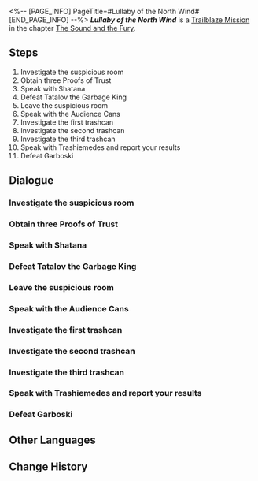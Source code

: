 <%-- [PAGE_INFO]
PageTitle=#Lullaby of the North Wind#
[END_PAGE_INFO] --%>
{{Stub|Dialogue, characters, and location(s)}}
{{Mission Infobox
|id            = 1030304
|title         = 
|image         = Mission Lullaby of the North Wind.png
|type          = Trailblaze
|event_name    = 
|chapter       = The Sound and the Fury
|requirements  = 
|summary       = <!--official mission summary from Fate's Atlas-->
|characters    = <!--characters that appear in this mission-->
|startLocation = <!--location as it intially appears on the mission screen-->
|world         = <!--i.e. Penacony-->
|area          = <!--i.e. A Child's Dream-->
|prev          = 
|next          = 
|exp           = 
|credits       = 
|stellarJade   = 
|other         = 
}}
'''''Lullaby of the North Wind''''' is a [[Trailblaze Mission]] in the chapter [[The Sound and the Fury]].

==Steps==
# Investigate the suspicious room
# Obtain three Proofs of Trust
# Speak with Shatana
# Defeat Tatalov the Garbage King
# Leave the suspicious room
# Speak with the Audience Cans
# Investigate the first trashcan
# Investigate the second trashcan
# Investigate the third trashcan
# Speak with Trashiemedes and report your results
# Defeat Garboski

<!--
==Gameplay Notes==

--><!--
==Trial Character==

-->
==Dialogue==
{{Stub Dialogue}}
{{Dialogue Start}}
:{{tx}}
{{Dialogue End}}

===Investigate the suspicious room===
{{Mission Description|type=trailblaze|location=<!--to be added-->|update|Entering Sampo's dream bubble, you realize that you have returned to that doctor's clinic in Belobog's Underworld, but this place is even more desolate than you remembered and far more suspicious.<br />Before indulging your suspicions, you should do as Sampo suggested and adjust to the feeling of a dream within a dream.}}
{{Dialogue Start}}
:{{tx}}
{{Dialogue End}}

===Obtain three Proofs of Trust===
{{Mission Description|type=trailblaze|location=<!--to be added-->|update|As you leave the clinic, what lies before your eyes is a giant kingdom formed of trashcans. A trashcan by the name of Shatana finds you and asks for your help in freeing the trashcans from their worries and leading them to liberation &mdash; The prerequisite is that you acquire three Proofs of Trust.}}
{{Dialogue Start}}
:{{tx}}
{{Dialogue End}}

===Speak with Shatana===
{{Mission Description|type=trailblaze|location=<!--to be added-->|update|You have collected sufficient Proofs of Trust &mdash; It is time to prove your strength to Shatana.}}
{{Dialogue Start}}
:{{tx}}
{{Dialogue End}}

===Defeat Tatalov the Garbage King===
{{Mission Description|type=trailblaze|location=<!--to be added-->|update|Before you arrive at the Pillars of Creation, a huge number of trashcans yearning for freedom have already engaged Tatalov the Garbage King in a ferocious battle. Your arrival is certain to help them turn the tide of battle.}}
{{Dialogue Start}}
:{{tx}}
{{Dialogue End}}

===Leave the suspicious room===
{{Mission Description|type=trailblaze|location=<!--to be added-->|update|Entering Sampo's dream bubble, you realize that you have returned to that doctor's clinic in Belobog's Underworld, but this place is even more desolate than you remembered and far more suspicious.<br />You discover a note that is even more suspicious than the room itself &mdash; Just what does it mean? It seems that you will have to leave the clinic before you can get any answers.}}
{{Dialogue Start}}
:{{tx}}
{{Dialogue End}}

===Speak with the Audience Cans===
{{Mission Description|type=trailblaze|location=<!--to be added-->|update|As you leave the clinic, what lies before your eyes is a giant kingdom formed of trashcans. A trashcan by the name of Shatana finds you and asks for your help in freeing the trashcans from their worries and leading them to liberation &mdash; The prerequisite is that you acquire three Proofs of Trust.<br />You have defeated Garboski, and the Audience Cans all around you are showering you with warm cheers. As their hero, it is only right that you address them.}}
{{Dialogue Start}}
:{{tx}}
{{Dialogue End}}

===Investigate the first trashcan===
{{Mission Description|type=trailblaze|location=<!--to be added-->|update|As you leave the clinic, what lies before your eyes is a giant kingdom formed of trashcans. A trashcan by the name of Shatana finds you and asks for your help in freeing the trashcans from their worries and leading them to liberation &mdash; The prerequisite is that you acquire three Proofs of Trust.<br />You have found Trashiemedes, who tasks you with checking the final three trashcans. What could be concealed inside?}}
{{Dialogue Start}}
:{{tx}}
{{Dialogue End}}

===Investigate the second trashcan===
{{Mission Description|type=trailblaze|location=<!--to be added-->|update|As you leave the clinic, what lies before your eyes is a giant kingdom formed of trashcans. A trashcan by the name of Shatana finds you and asks for your help in freeing the trashcans from their worries and leading them to liberation &mdash; The prerequisite is that you acquire three Proofs of Trust.<br />You have found Trashiemedes, who tasks you with checking the final three trashcans. What could be concealed inside?}}
{{Dialogue Start}}
:{{tx}}
{{Dialogue End}}

===Investigate the third trashcan===
{{Mission Description|type=trailblaze|location=<!--to be added-->|update|As you leave the clinic, what lies before your eyes is a giant kingdom formed of trashcans. A trashcan by the name of Shatana finds you and asks for your help in freeing the trashcans from their worries and leading them to liberation &mdash; The prerequisite is that you acquire three Proofs of Trust.<br />You have found Trashiemedes, who tasks you with checking the final three trashcans. What could be concealed inside?}}
{{Dialogue Start}}
:{{tx}}
{{Dialogue End}}

===Speak with Trashiemedes and report your results===
{{Mission Description|type=trailblaze|location=<!--to be added-->|update|As you leave the clinic, what lies before your eyes is a giant kingdom formed of trashcans. A trashcan by the name of Shatana finds you and asks for your help in freeing the trashcans from their worries and leading them to liberation &mdash; The prerequisite is that you acquire three Proofs of Trust.<br />You have helped Trashiemedes resolve a problem that has plagued him for a long time. Report your results to him.}}
{{Dialogue Start}}
:{{tx}}
{{Dialogue End}}

===Defeat Garboski===
{{Mission Description|type=trailblaze|location=<!--to be added-->|update|As you leave the clinic, what lies before your eyes is a giant kingdom formed of trashcans. A trashcan by the name of Shatana finds you and asks for your help in freeing the trashcans from their worries and leading them to liberation &mdash; The prerequisite is that you acquire three Proofs of Trust.<br />You have broken Garboski's seal. Now, you must defeat him to prevent him from wreaking havoc on the trashcan world.}}
{{Dialogue Start}}
:{{tx}}
{{Dialogue End}}

==Other Languages==
{{Other Languages
|en   = Lullaby of the North Wind
|zhs  = 北风的安眠曲
|zht  = 北風的安眠曲
|ja   = 北風の子守唄
|ko   = 북풍의 자장가
|es   = Canción de cuna del viento del norte
|fr   = Berceuse du vent du Nord
|ru   = Колыбельная северного ветра
|th   = เพลงกล่อมจากลมเหนือ
|vi   = Điệu Ru Của Gió Bắc
|de   = Schlaflied des Nordwinds
|id   = Lagu Pengantar Tidur Angin Utara
|pt   = Canção de Ninar dos Ventos do Norte
}}

==Change History==
{{Change History|2.0}}
